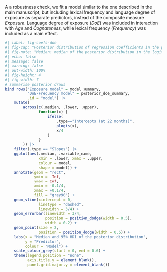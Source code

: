 A a robustness check, we fit a model similar to the one described in the main manuscript, but including lexical frequency and language degree of exposure as separate predictors, instead of the composite measure *Exposure*. Language degree of exposure (*DoE*) was included in interaction with *Age* and *Cognateness*, while lexical frequency (*Frequency*) was included as a main effect.

```{r fig-coefs-doe}
#| label: fig-coefs-doe
#| fig-cap: "Posterior distribution of regression coefficients in the probability scale"
#| fig-note: "Median: median of the posterior distribution in the logit scale. 95\\% HDI: 95\\% highest density interval of the distribution; narrowest range of values that contains 95\\% of the distribution, and therefore is 95\\% likely to contain the true value, given the data. On top of each distribution, we indicate the proportion of posterior samples in the 95\\% HDI that fall into the region of practical equivalence (ROPE). This proportion indicates the probability of the true value of the coefficient being equivalent to zero. Lower values indicate that the true value is unlikely to be zero of equivalent to zero."
#| echo: false
#| message: false
#| warning: false
#| out-width: 100%
#| fig-height: 4
#| fig-width: 7
# summarise posterior draws
bind_rows("Exposure model" = model_summary,
          "DoE-Frequency model" = posterior_doe_summary,
          .id = "model") |> 
    mutate(
        across(c(.median, .lower, .upper),
               function(x) {
                   ifelse(
                       .type=="Intercepts (at 22 months)",
                       plogis(x),
                       x/4
                   )
               }
        )) |>
    filter(.type == "Slopes") |> 
    ggplot(aes(.median, .variable_name,
               xmin = .lower, xmax = .upper,
               colour = model,
               shape = model)) +
    annotate(geom = "rect",
             ymin = -Inf,
             ymax = Inf,
             xmin = -0.1/4,
             xmax = +0.1/4,
             fill = "grey90") +
    geom_vline(xintercept = 0, 
               linetype = "dashed",
               linewidth = 3/4) +
    geom_errorbar(linewidth = 3/4, 
                  position = position_dodge(width = 0.5),
                  width = 0.2) +
    geom_point(size = 2,
               position = position_dodge(width = 0.5)) +
    labs(x = "Median and 95% HDI of the posterior distribution",
         y = "Predictor",
         colour = "Model") +
    scale_colour_grey(start = 0, end = 0.6) +
    theme(legend.position = "none",
          axis.title.y = element_blank(),
          panel.grid.major.y = element_blank())
```

